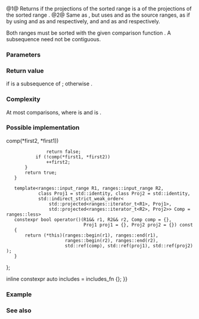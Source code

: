 {{cpp/ranges/title|includes}}
{{cpp/algorithm/ranges/navbar}}
{{dcl begin}}
{{dcl header|algorithm}}
{{dcl h|Call signature}}
{{dcl|num=1|since=c++20|1=
template&lt; std::input_iterator I1, std::sentinel_for&lt;I1&gt; S1,
          std::input_iterator I2, std::sentinel_for&lt;I2&gt; S2,
          class Proj1 = std::identity, class Proj2 = std::identity,
          std::indirect_strict_weak_order&lt;
              std::projected&lt;I1, Proj1&gt;,
              std::projected&lt;I2, Proj2&gt;&gt; Comp = ranges::less &gt;
constexpr bool
    includes( I1 first1, S1 last1, I2 first2, S2 last2,
              Comp comp = {}, Proj1 proj1 = {}, Proj2 proj2 = {} )
}}
{{dcl|num=2|since=c++20|1=
template&lt; ranges::input_range R1, ranges::input_range R2,
          class Proj1 = std::identity, class Proj2 = std::identity,
          std::indirect_strict_weak_order&lt;
              std::projected&lt;ranges::iterator_t&lt;R1&gt;, Proj1&gt;,
              std::projected&lt;ranges::iterator_t&lt;R2&gt;, Proj2&gt;&gt; Comp = ranges::less &gt;
constexpr bool
    includes( R1&amp;&amp; r1, R2&amp;&amp; r2, Comp comp = {}, Proj1 proj1 = {}, Proj2 proj2 = {} )
}}
{{dcl end}}

@1@ Returns {{c|true}} if the projections of the sorted range {{range|first2|last2}} is a {{enwiki|subsequence}} of the projections of the sorted range {{range|first1|last1}}.
@2@ Same as {{v|1}}, but uses {{c|r1}} and {{c|r2}} as the source ranges, as if by using {{c|ranges::begin(r1)}} and {{c|ranges::begin(r2)}} as {{c|first1}} and {{c|first2}} respectively, and {{c|ranges::end(r1)}} and {{c|ranges::end(r2)}} as {{c|last1}} and {{c|last2}} respectively.

Both ranges must be sorted with the given comparison function {{c|comp}}. A subsequence need not be contiguous.

{{cpp/ranges/niebloid}}

===Parameters===
{{par begin}}
{{par|first1, last1|the sorted range of elements to examine}}
{{par|r1|the sorted range of elements to examine}}
{{par|first2, last2|the sorted range of elements to search for}}
{{par|r2|the sorted range of elements to search for}}
{{par|comp|comparison function to apply to the projected elements}}
{{par|proj1|projection to apply to the elements in the first range}}
{{par|proj2|projection to apply to the elements in the second range}}
{{par end}}

===Return value===
{{c|true}} if {{range|first2|last2}} is a subsequence of {{range|first1|last1}}; otherwise {{c|false}}.

===Complexity===
At most {{mathjax-or|\(\scriptsize 2 \cdot (N_1+N_2-1)\)|2&amp;middot;(N&lt;sub&gt;1&lt;/sub&gt;+N&lt;sub&gt;2&lt;/sub&gt;-1)}} comparisons, where {{mathjax-or|\(\scriptsize N_1\)|N&lt;sub&gt;1&lt;/sub&gt;}} is {{c|ranges::distance(r1)}} and {{mathjax-or|\(\scriptsize N_2\)|N&lt;sub&gt;2&lt;/sub&gt;}} is {{c|ranges::distance(r2)}}.

===Possible implementation===
{{eq fun
|1=
struct includes_fn
{
    template&lt;std::input_iterator I1, std::sentinel_for&lt;I1&gt; S1,
             std::input_iterator I2, std::sentinel_for&lt;I2&gt; S2,
             class Proj1 = std::identity, class Proj2 = std::identity,
             std::indirect_strict_weak_order&lt;
                 std::projected&lt;I1, Proj1&gt;,
                 std::projected&lt;I2, Proj2&gt;&gt; Comp = ranges::less&gt;
    constexpr bool operator()(I1 first1, S1 last1, I2 first2, S2 last2,
                              Comp comp = {}, Proj1 proj1 = {}, Proj2 proj2 = {}) const
    {
        for (; first2 != last2; ++first1)
        {
            if (first1 == last1 {{!!}} comp(*first2, *first1))
                return false;
            if (!comp(*first1, *first2))
                ++first2;
        }
        return true;
    }

    template&lt;ranges::input_range R1, ranges::input_range R2,
             class Proj1 = std::identity, class Proj2 = std::identity,
             std::indirect_strict_weak_order&lt;
                 std::projected&lt;ranges::iterator_t&lt;R1&gt;, Proj1&gt;,
                 std::projected&lt;ranges::iterator_t&lt;R2&gt;, Proj2&gt;&gt; Comp = ranges::less&gt;
    constexpr bool operator()(R1&amp;&amp; r1, R2&amp;&amp; r2, Comp comp = {},
                              Proj1 proj1 = {}, Proj2 proj2 = {}) const
    {
        return (*this)(ranges::begin(r1), ranges::end(r1),
                       ranges::begin(r2), ranges::end(r2),
                       std::ref(comp), std::ref(proj1), std::ref(proj2));
    }
};

inline constexpr auto includes = includes_fn {};
}}

===Example===
{{example
|
|code=
#include &lt;algorithm&gt;
#include &lt;cctype&gt;
#include &lt;initializer_list&gt;
#include &lt;iomanip&gt;
#include &lt;iostream&gt;
#include &lt;locale&gt;
#include &lt;string&gt;

template&lt;class T&gt;
std::ostream&amp; operator&lt;&lt;(std::ostream&amp; os, std::initializer_list&lt;T&gt; const&amp; list)
{
    for (os &lt;&lt; "{ "; auto const&amp; elem : list)
        os &lt;&lt; elem &lt;&lt; ' ';
    return os &lt;&lt; "} ";
}

struct true_false : std::numpunct&lt;char&gt;
{
    std::string do_truename() const { return "? Yes\n"; }
    std::string do_falsename() const { return "? No\n"; }
};

int main()
{
    std::cout.imbue(std::locale(std::cout.getloc(), new true_false));

    auto ignore_case = [](char a, char b) { return std::tolower(a) &lt; std::tolower(b); };

    const auto
        a = {'a', 'b', 'c'},
        b = {'a', 'c'},
        c = {'a', 'a', 'b'},
        d = {'g'},
        e = {'a', 'c', 'g'},
        f = {'A', 'B', 'C'},
        z = {'a', 'b', 'c', 'f', 'h', 'x'};

    std::cout
        &lt;&lt; z &lt;&lt; "includes\n" &lt;&lt; std::boolalpha
        &lt;&lt; a &lt;&lt; std::ranges::includes(z.begin(), z.end(), a.begin(), a.end())
        &lt;&lt; b &lt;&lt; std::ranges::includes(z, b)
        &lt;&lt; c &lt;&lt; std::ranges::includes(z, c)
        &lt;&lt; d &lt;&lt; std::ranges::includes(z, d)
        &lt;&lt; e &lt;&lt; std::ranges::includes(z, e)
        &lt;&lt; f &lt;&lt; std::ranges::includes(z, f, ignore_case);
}
|output=
{ a b c f h x } includes
{ a b c } ? Yes
{ a c } ? Yes
{ a a b } ? No
{ g } ? No
{ a c g } ? No
{ A B C } ? Yes
}}

===See also===
{{dsc begin}}
{{dsc inc|cpp/algorithm/ranges/dsc set_difference}}
{{dsc inc|cpp/algorithm/ranges/dsc search}}
{{dsc inc|cpp/algorithm/ranges/dsc contains}}
{{dsc inc|cpp/algorithm/dsc includes}}
{{dsc end}}

{{langlinks|de|es|fr|it|ja|pt|ru|zh}}